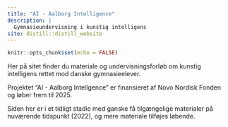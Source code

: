 ```yaml
---
title: "AI - Aalborg Intelligence"
description: |
  Gymnasieundervisning i kunstig intelligens
site: distill::distill_website
---
```


```r
knitr::opts_chunk$set(echo = FALSE)
```

Her på sitet finder du materiale og undervisningsforløb om kunstig intelligens rettet mod danske gymnasieelever.

Projektet "AI - Aalborg Intellgence" er finansieret af Novo Nordisk Fonden og løber frem til 2025.

Siden her er i et tidligt stadie med ganske få tilgængelige materialer på nuværende tidspunkt (2022), og mere materiale tilføjes løbende.

